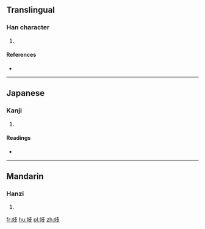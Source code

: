 ==Translingual==

===Han character===
{{Han char|rn=65|rad=支|as=05|sn=9|four=|canj=卜廿十水 (YTJE)|ids=⿰[[立]][[支]]}}

# {{defn|Han|sort=支05}}

====References====
* {{Han ref|kx=0467.090|dkj=13067|dj=0815.050|hdz=21329.010|uh=6531|ud=25905}}

----

==Japanese==

===Kanji===
{{ja-kanji|grade=|rs=支05}}

# {{defn|lang=ja|sort=支05}}

====Readings====
* {{ja-readings|on=[[き]] (ki)|kun=[[のせる]] (noseru), [[こしかけ]] (koshikake), [[まくら]] (makura)}}

----

==Mandarin==

===Hanzi===
{{cmn-hanzi|pin=[[guǐ]] ([[gui3]])|wg=kuei<sup>3</sup>}}

# {{defn|lang=cmn|sort=支05}}

[[fr:攱]]
[[hu:攱]]
[[pl:攱]]
[[zh:攱]]